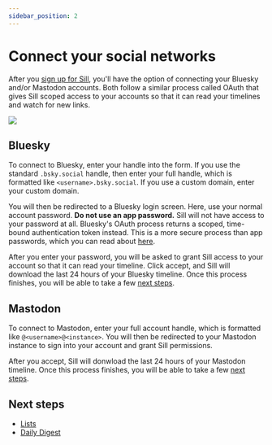```yaml
---
sidebar_position: 2
---
```


# Connect your social networks

After you [sign up for Sill](./signing-up-for-sill.mdx), you'll have the option of connecting your Bluesky and/or Mastodon accounts. Both follow a similar process called OAuth that gives Sill scoped access to your accounts so that it can read your timelines and watch for new links.

<div style={{
  maxWidth: "500px",
  margin: "0 auto"
}}>
<img src={require('./assets/connect.png').default} style={{
  width: "100%",
  height: "auto"
}} />
</div>

## Bluesky

To connect to Bluesky, enter your handle into the form. If you use the standard `.bsky.social` handle, then enter your full handle, which is formatted like `<username>.bsky.social`. If you use a custom domain, enter your custom domain.

You will then be redirected to a Bluesky login screen. Here, use your normal account password. **Do not use an app password.** Sill will not have access to your password at all. Bluesky's OAuth process returns a scoped, time-bound authentication token instead. This is a more secure process than app passwords, which you can read about [here](https://docs.bsky.app/blog/oauth-atproto).

After you enter your password, you will be asked to grant Sill access to your account so that it can read your timeline. Click accept, and Sill will download the last 24 hours of your Bluesky timeline. Once this process finishes, you will be able to take a few [next steps](#next-steps).

## Mastodon

To connect to Mastodon, enter your full account handle, which is formatted like `@<username>@<instance>`. You will then be redirected to your Mastodon instance to sign into your account and grant Sill permissions.

After you accept, Sill will donwload the last 24 hours of your Mastodon timeline. Once this process finishes, you will be able to take a few [next steps](#next-steps).

## Next steps

- [Lists](../paid/lists.mdx)
- [Daily Digest](../paid/daily-digest.mdx)